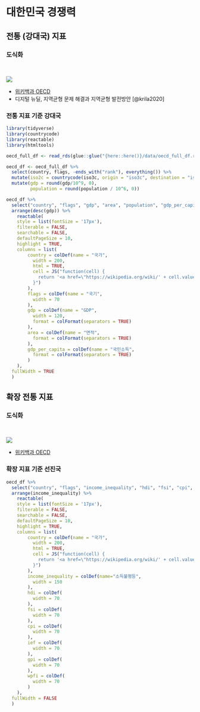 # 대한민국 경쟁력

## 전통 (강대국) 지표 

::: panel-tabset

### 도식화 

<br>

![](../../img/esg-country-classic.png)

::: aside
- [위키백과 OECD](https://en.wikipedia.org/wiki/OECD)
- 디지털 뉴딜, 지역균형 문제 해결과 지역균형 발전방안 [@krila2020]
:::

### 전통 지표 기준 강대국


```r
library(tidyverse)
library(countrycode)
library(reactable)
library(htmltools)

oecd_full_df <- read_rds(glue::glue("{here::here()}/data/oecd_full_df.rds"))

oecd_df <- oecd_full_df %>% 
  select(country, flags, -ends_with("rank"), everything()) %>% 
  mutate(iso2c = countrycode(iso3c, origin = "iso3c", destination = "iso2c") %>% str_to_lower(.)) %>% 
  mutate(gdp = round(gdp/10^9, 0),
         population = round(population / 10^6, 0))

oecd_df %>% 
  select("country", "flags", "gdp", "area", "population", "gdp_per_capita") %>% 
  arrange(desc(gdp)) %>% 
    reactable(
    style = list(fontSize = '17px'),
    filterable = FALSE,
    searchable = FALSE,
    defaultPageSize = 10,
    highlight = TRUE,
    columns = list(
        country = colDef(name = "국가",
          width = 200,
          html = TRUE,
          cell = JS("function(cell) {
            return '<a href=\"https://wikipedia.org/wiki/' + cell.value + '\">' + cell.value + '</a>'
          }")
        ),
        flags = colDef(name = "국기",
          width = 70
        ),
        gdp = colDef(name = "GDP",
          width = 120,
          format = colFormat(separators = TRUE)
        ),
        area = colDef(name = "면적",
          format = colFormat(separators = TRUE)
        ),
        gdp_per_capita = colDef(name = "국민소득",
          format = colFormat(separators = TRUE)
        )
    ),
  fullWidth = TRUE
  )
```

:::

## 확장 전통 지표

::: panel-tabset

### 도식화 

<br>

![](../../img/esg-country-extension.png)

::: aside
-   [위키백과 OECD](https://en.wikipedia.org/wiki/OECD)
:::

### 확장 지표 기준 선진국


```r

oecd_df %>% 
  select("country", "flags", "income_inequality", "hdi", "fsi", "cpi", "ief", "gpi", "wpfi", "di") %>% 
  arrange(income_inequality) %>% 
    reactable(
    style = list(fontSize = '17px'),
    filterable = FALSE,
    searchable = FALSE,
    defaultPageSize = 10,
    highlight = TRUE,
    columns = list(
        country = colDef(name = "국가",
          width = 200,
          html = TRUE,
          cell = JS("function(cell) {
            return '<a href=\"https://wikipedia.org/wiki/' + cell.value + '\">' + cell.value + '</a>'
          }")
        ),
        income_inequality = colDef(name="소득불평등",
          width = 150
        ),
        hdi = colDef(
          width = 70
        ),
        fsi = colDef(
          width = 70
        ),
        cpi = colDef(
          width = 70
        ),  
        ief = colDef(
          width = 70
        ),
        gpi = colDef(
          width = 70
        ),
        wpfi = colDef(
          width = 70
        )        
    ),
  fullWidth = FALSE
  )
```


:::